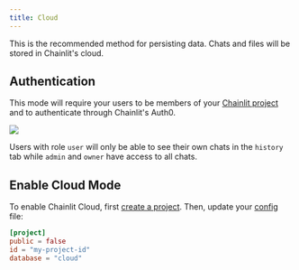 ```yaml
---
title: Cloud
---
```


This is the recommended method for persisting data. Chats and files will be stored in Chainlit's cloud.

## Authentication

This mode will require your users to be members of your [Chainlit project](/cloud/create-project) and to authenticate through Chainlit's Auth0.

<Frame caption="Authentication with Chainlit">
  <img src="/images/auth.png" />
</Frame>

Users with role `user` will only be able to see their own chats in the `history` tab while `admin` and `owner` have access to all chats.

## Enable Cloud Mode

To enable Chainlit Cloud, first [create a project](/cloud/create-project). Then, update your [config](/cloud/config) file:

```toml
[project]
public = false
id = "my-project-id"
database = "cloud"
```
